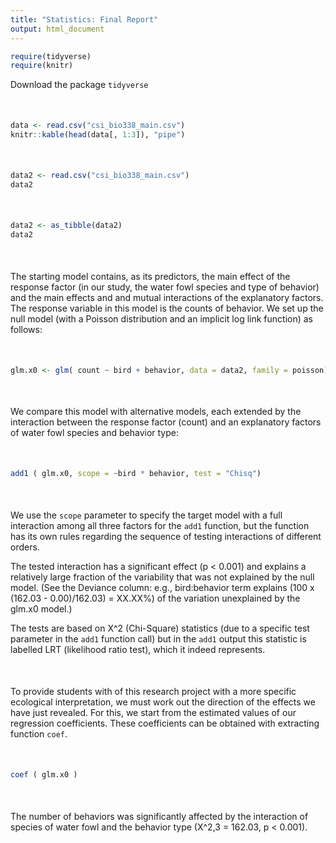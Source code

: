 ```yaml
---
title: "Statistics: Final Report"
output: html_document
---
```


```r
require(tidyverse)
require(knitr)
```

<div style = "margin-bottom:50px;">

Download the package `tidyverse`

</div>

<div style = "margin-bottom:50px;">
```r
data <- read.csv("csi_bio338_main.csv")
knitr::kable(head(data[, 1:3]), "pipe")
```
</div>

<div style = "margin-bottom:50px;">
```r
data2 <- read.csv("csi_bio338_main.csv")
data2
```
</div>

<div style = "margin-bottom:50px;">
```r
data2 <- as_tibble(data2)
data2
```
</div>

<div style = "margin-bottom:50px;">

The starting model contains, as its predictors, the main effect of the response
factor (in our study, the water fowl species and type of behavior) and the main effects
and and mutual interactions of the explanatory factors. The response variable in this model
is the counts of behavior. We set up the null model (with a Poisson distribution and an implicit log 
link function) as follows:

</div>

<div style = "margin-bottom:50px;">
```r
glm.x0 <- glm( count ~ bird + behavior, data = data2, family = poisson)
```
</div>


<div style = "margin-bottom:50px;">
We compare this model with alternative models, each extended by the interaction between the response 
factor (count) and an explanatory factors of water fowl species and behavior type:
</div>

<div style = "margin-bottom:50px;">
```r
add1 ( glm.x0, scope = ~bird * behavior, test = "Chisq")
```
</div>

<div style = "margin-bottom:50px;">
We use the `scope` parameter to specify the target model with a full interaction among all 
three factors for the `add1` function, but the function has its own rules regarding the 
sequence of testing interactions of different orders. 

The tested interaction has a significant effect (p < 0.001) and explains a relatively large 
fraction of the variability that was not explained by the null model.
(See the Deviance column: e.g., bird:behavior term explains (100 x (162.03 - 0.00)/162.03) = XX.XX%) 
of the variation unexplained by the glm.x0 model.)

The tests are based on X^2 (Chi-Square) statistics (due to a specific test parameter in the `add1` function call)
but in the `add1` output this statistic is labelled LRT (likelihood ratio test), which it indeed represents.
</div>


<div style = "margin-bottom:50px;">
To provide students with of this research project with a more specific ecological interpretation, we must
work out the direction of the effects we have just revealed. For this, we start from the estimated values 
of our regression coefficients. These coefficients can be obtained with extracting function `coef`. 
</div>

<div style = "margin-bottom:50px;">
```r
coef ( glm.x0 )
```
</div>

<div style = "margin-bottom:50px;">
The number of behaviors was significantly affected by the interaction of species of water fowl and 
the behavior type (X^2,3 = 162.03, p < 0.001). 
</div>
